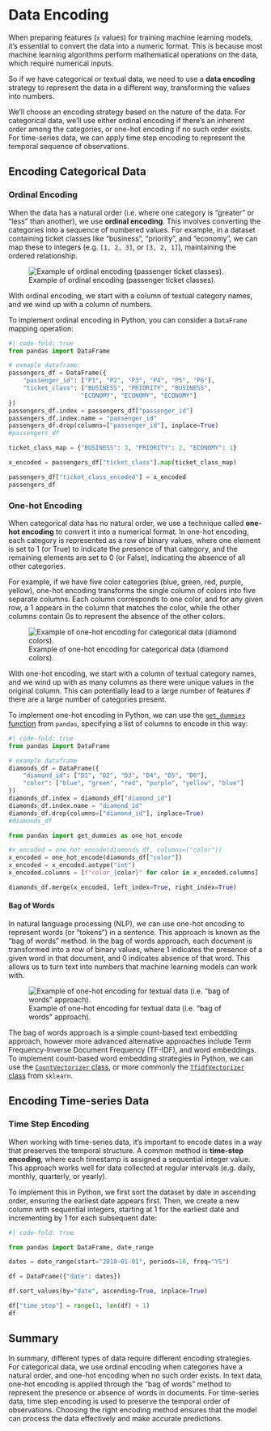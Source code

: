 # Data Encoding


When preparing features (`x` values) for training machine learning models, it's essential to convert the data into a numeric format. This is because most machine learning algorithms perform mathematical operations on the data, which require numerical inputs.


So if we have categorical or textual data, we need to use a **data encoding** strategy to represent the data in a different way, transforming the values into numbers.

We'll choose an encoding strategy based on the nature of the data. For categorical data, we'll use either ordinal encoding if there's an inherent order among the categories, or one-hot encoding if no such order exists. For time-series data, we can apply time step encoding to represent the temporal sequence of observations.

## Encoding Categorical Data

### Ordinal Encoding

When the data has a natural order (i.e. where one category is "greater" or "less" than another), we use **ordinal encoding**. This involves converting the categories into a sequence of numbered values. For example, in a dataset containing ticket classes like "business", "priority", and "economy", we can map these to integers (e.g. `[1, 2, 3]`, or `[3, 2, 1]`), maintaining the ordered relationship.


![Example of ordinal encoding (passenger ticket classes).](./../../images/ordinal-encoding-passenger-class.png)


With ordinal encoding, we start with a column of textual category names, and we wind up with a column of numbers.

To implement ordinal encoding in Python, you can consider a `DataFrame` mapping operation:

```python
#| code-fold: true
from pandas import DataFrame

# exmaple dataframe:
passengers_df = DataFrame({
    "passenger_id": ["P1", "P2", "P3", "P4", "P5", "P6"],
    "ticket_class": ["BUSINESS", "PRIORITY", "BUSINESS",
                    "ECONOMY", "ECONOMY", "ECONOMY"]
})
passengers_df.index = passengers_df["passenger_id"]
passengers_df.index.name = "passenger_id"
passengers_df.drop(columns=["passenger_id"], inplace=True)
#passengers_df
```

```python
ticket_class_map = {"BUSINESS": 3, "PRIORITY": 2, "ECONOMY": 1}

x_encoded = passengers_df["ticket_class"].map(ticket_class_map)

passengers_df["ticket_class_encoded"] = x_encoded
passengers_df
```



### One-hot Encoding

When categorical data has no natural order, we use a technique called **one-hot encoding** to convert it into a numerical format. In one-hot encoding, each category is represented as a row of binary values, where one element is set to 1 (or True) to indicate the presence of that category, and the remaining elements are set to 0 (or False), indicating the absence of all other categories.

For example, if we have five color categories (blue, green, red, purple, yellow), one-hot encoding transforms the single column of colors into five separate columns. Each column corresponds to one color, and for any given row, a 1 appears in the column that matches the color, while the other columns contain 0s to represent the absence of the other colors.

![Example of one-hot encoding for categorical data (diamond colors).](./../../images/one-hot-encoding-diamond-color.png)

With one-hot encoding, we start with a column of textual category names, and we wind up with as many columns as there were unique values in the original column. This can potentially lead to a large number of features if there are a large number of categories present.

To implement one-hot encoding in Python, we can use the [`get_dummies` function](https://pandas.pydata.org/pandas-docs/stable/reference/api/pandas.get_dummies.html) from `pandas`, specifying a list of columns to encode in this way:

```python
#| code-fold: true
from pandas import DataFrame

# example dataframe
diamonds_df = DataFrame({
    "diamond_id": ["D1", "D2", "D3", "D4", "D5", "D6"],
    "color": ["blue", "green", "red", "purple", "yellow", "blue"]
})
diamonds_df.index = diamonds_df["diamond_id"]
diamonds_df.index.name = "diamond_id"
diamonds_df.drop(columns=["diamond_id"], inplace=True)
#diamonds_df
```
```python
from pandas import get_dummies as one_hot_encode

#x_encoded = one_hot_encode(diamonds_df, columns=["color"])
x_encoded = one_hot_encode(diamonds_df["color"])
x_encoded = x_encoded.astype("int")
x_encoded.columns = [f"color_{color}" for color in x_encoded.columns]

diamonds_df.merge(x_encoded, left_index=True, right_index=True)
```

<!--

As an alternative method of performing one-hot encoding in Python, we can use the [`CountVectorizer` class](https://scikit-learn.org/stable/modules/generated/sklearn.feature_extraction.text.CountVectorizer.html) from `sklearn`:

```python
from sklearn.feature_extraction.text import CountVectorizer

cv = CountVectorizer()

x_encoded = cv.fit_transform(diamonds_df["color"])
print(type(x_encoded))

columns = cv.get_feature_names_out()
x_encoded = DataFrame(x_encoded.toarray(), columns=columns)
#x_encoded
diamonds_df.merge(x_encoded, left_index=True, right_index=True)
```

```python
#diamonds_df.merge(x_encoded, left_index=True, right_index=True)
```

-->


#### Bag of Words


In natural language processing (NLP), we can use one-hot encoding to represent words (or "tokens") in a sentence. This approach is known as the "bag of words" method. In the bag of words approach, each document is transformed into a row of binary values, where 1 indicates the presence of a given word in that document, and 0 indicates absence of that word. This allows us to turn text into numbers that machine learning models can work with.

![Example of one-hot encoding for textual data (i.e. "bag of words" approach).](./../../images/bag-of-words.png)

The bag of words approach is a simple count-based text embedding approach, however more advanced alternative approaches include Term Frequency-Inverse Document Frequency (TF-IDF), and word embeddings. To implement count-based word embedding strategies in Python, we can use the [`CountVectorizer` class](https://scikit-learn.org/stable/modules/generated/sklearn.feature_extraction.text.CountVectorizer.html), or more commonly the [`TfidfVectorizer` class](https://scikit-learn.org/stable/modules/generated/sklearn.feature_extraction.text.TfidfVectorizer.html) from `sklearn`.

## Encoding Time-series Data

### Time Step Encoding

When working with time-series data, it's important to encode dates in a way that preserves the temporal structure. A common method is **time-step encoding**, where each timestamp is assigned a sequential integer value. This approach works well for data collected at regular intervals (e.g. daily, monthly, quarterly, or yearly).

To implement this in Python, we first sort the dataset by date in ascending order, ensuring the earliest date appears first. Then, we create a new column with sequential integers, starting at 1 for the earliest date and incrementing by 1 for each subsequent date:

```python
#| code-fold: true

from pandas import DataFrame, date_range

dates = date_range(start="2010-01-01", periods=10, freq="YS")

df = DataFrame({"date": dates})
```

```python
df.sort_values(by="date", ascending=True, inplace=True)

df["time_step"] = range(1, len(df) + 1)
df
```

## Summary

In summary, different types of data require different encoding strategies. For categorical data, we use ordinal encoding when categories have a natural order, and one-hot encoding when no such order exists. In text data, one-hot encoding is applied through the "bag of words" method to represent the presence or absence of words in documents. For time-series data, time step encoding is used to preserve the temporal order of observations. Choosing the right encoding method ensures that the model can process the data effectively and make accurate predictions.
